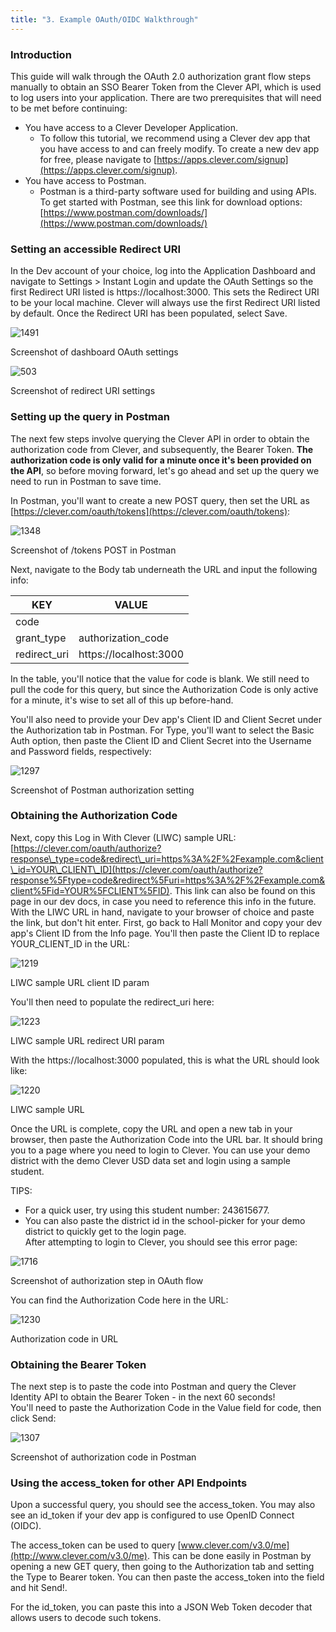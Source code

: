 ```yaml
---
title: "3. Example OAuth/OIDC Walkthrough"
---
```


### Introduction

  
This guide will walk through the OAuth 2.0 authorization grant flow steps manually to obtain an SSO Bearer Token from the Clever API, which is used to log users into your application. There are two prerequisites that will need to be met before continuing:

  
* You have access to a Clever Developer Application.  
   * To follow this tutorial, we recommend using a Clever dev app that you have access to and can freely modify. To create a new dev app for free, please navigate to [https://apps.clever.com/signup](https://apps.clever.com/signup).
* You have access to Postman.  
   * Postman is a third-party software used for building and using APIs. To get started with Postman, see this link for download options: [https://www.postman.com/downloads/](https://www.postman.com/downloads/)
  
### Setting an accessible Redirect URI

  
In the Dev account of your choice, log into the Application Dashboard and navigate to Settings > Instant Login and update the OAuth Settings so the first Redirect URI listed is https://localhost:3000\. This sets the Redirect URI to be your local machine. Clever will always use the first Redirect URI listed by default. Once the Redirect URI has been populated, select Save.

  
![1491](/images/be464b2-oauth_tutorial_1.png "oauth_tutorial_1.png")

Screenshot of dashboard OAuth settings

  
![503](/images/1817a1b-oauth_tutorial_2.png "oauth_tutorial_2.png")

Screenshot of redirect URI settings

  
### Setting up the query in Postman

  
The next few steps involve querying the Clever API in order to obtain the authorization code from Clever, and subsequently, the Bearer Token. **The authorization code is only valid for a minute once it's been provided on the API**, so before moving forward, let's go ahead and set up the query we need to run in Postman to save time.

In Postman, you'll want to create a new POST query, then set the URL as [https://clever.com/oauth/tokens](https://clever.com/oauth/tokens):

![1348](/images/8ae4335-oauth_tutorial_3.png "oauth_tutorial_3.png")

Screenshot of /tokens POST in Postman

  
Next, navigate to the Body tab underneath the URL and input the following info:

  
| KEY           | VALUE                  |
| ------------- | ---------------------- |
| code          |                        |
| grant\_type   | authorization\_code    |
| redirect\_uri | https://localhost:3000 |

  
In the table, you'll notice that the value for code is blank. We still need to pull the code for this query, but since the Authorization Code is only active for a minute, it's wise to set all of this up before-hand.

  
You'll also need to provide your Dev app's Client ID and Client Secret under the Authorization tab in Postman. For Type, you'll want to select the Basic Auth option, then paste the Client ID and Client Secret into the Username and Password fields, respectively:

  
![1297](/images/999cb24-oauth_tutorial_4.png "oauth_tutorial_4.png")

Screenshot of Postman authorization setting

  
### Obtaining the Authorization Code

Next, copy this Log in With Clever (LIWC) sample URL: [https://clever.com/oauth/authorize?response\_type=code&redirect\_uri=https%3A%2F%2Fexample.com&client\_id=YOUR\_CLIENT\_ID](https://clever.com/oauth/authorize?response%5Ftype=code&redirect%5Furi=https%3A%2F%2Fexample.com&client%5Fid=YOUR%5FCLIENT%5FID). This link can also be found on this page in our dev docs, in case you need to reference this info in the future.  
With the LIWC URL in hand, navigate to your browser of choice and paste the link, but don't hit enter. First, go back to Hall Monitor and copy your dev app's Client ID from the Info page. You'll then paste the Client ID to replace YOUR\_CLIENT\_ID in the URL:

  
![1219](/images/02a0b4d-oauth_tutorial_6.png "oauth_tutorial_6.png")

LIWC sample URL client ID param

  
You'll then need to populate the redirect\_uri here:

![1223](/images/5973eb4-oauth_tutorial_7.png "oauth_tutorial_7.png")

LIWC sample URL redirect URI param

  
With the https://localhost:3000 populated, this is what the URL should look like:

  
![1220](/images/18440d0-oauth_tutorial_8.png "oauth_tutorial_8.png")

LIWC sample URL

  
Once the URL is complete, copy the URL and open a new tab in your browser, then paste the Authorization Code into the URL bar. It should bring you to a page where you need to login to Clever. You can use your demo district with the demo Clever USD data set and login using a sample student.

  
TIPS:

* For a quick user, try using this student number: 243615677.
* You can also paste the district id in the school-picker for your demo district to quickly get to the login page.  
After attempting to login to Clever, you should see this error page:
  
![1716](/images/7e5d84a-9.png "9.png")

Screenshot of authorization step in OAuth flow

  
You can find the Authorization Code here in the URL:

  
![1230](/images/cc04208-oauth_tutorial_10.png "oauth_tutorial_10.png")

Authorization code in URL

  
### Obtaining the Bearer Token

  
The next step is to paste the code into Postman and query the Clever Identity API to obtain the Bearer Token - in the next 60 seconds!  
You'll need to paste the Authorization Code in the Value field for code, then click Send:

  
![1307](/images/dcf9005-oauth_tutorial_11.png "oauth_tutorial_11.png")

Screenshot of authorization code in Postman

  
### Using the access\_token for other API Endpoints

  
Upon a successful query, you should see the access\_token. You may also see an id\_token if your dev app is configured to use OpenID Connect (OIDC). 

  
The access\_token can be used to query [www.clever.com/v3.0/me](http://www.clever.com/v3.0/me). This can be done easily in Postman by opening a new GET query, then going to the Authorization tab and setting the Type to Bearer token. You can then paste the access\_token into the field and hit Send!.

  
For the id\_token, you can paste this into a JSON Web Token decoder that allows users to decode such tokens.
